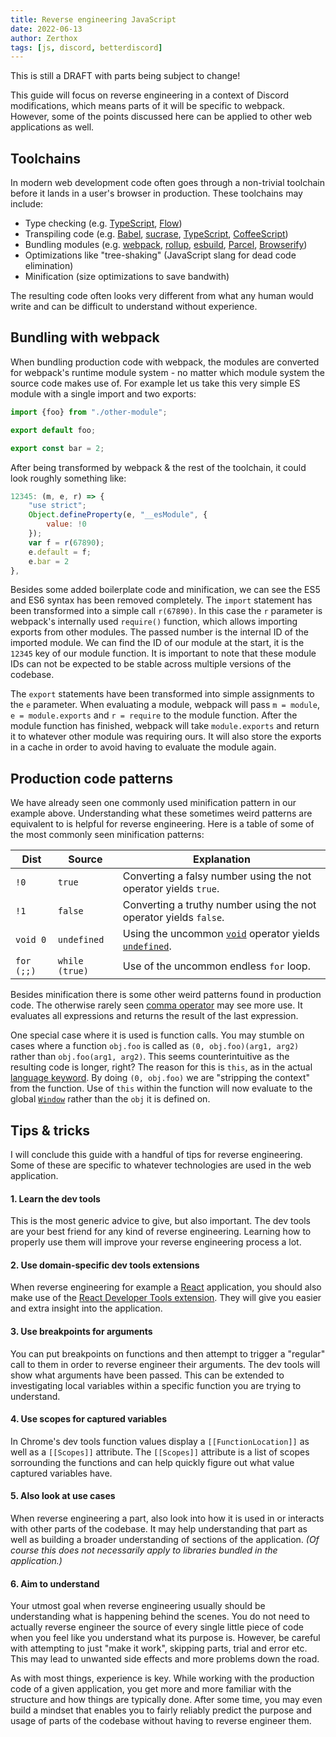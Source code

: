 ```yaml
---
title: Reverse engineering JavaScript
date: 2022-06-13
author: Zerthox
tags: [js, discord, betterdiscord]
---
```


<Banner type="warn" bold>This is still a DRAFT with parts being subject to change!</Banner>

This guide will focus on reverse engineering in a context of Discord modifications, which means parts of it will be specific to webpack.
However, some of the points discussed here can be applied to other web applications as well.

## Toolchains
In modern web development code often goes through a non-trivial toolchain before it lands in a user's browser in production.
These toolchains may include:
- Type checking (e.g. [TypeScript](https://www.typescriptlang.org/), [Flow](https://flow.org/))
- Transpiling code (e.g. [Babel](https://babeljs.io/), [sucrase](https://github.com/alangpierce/sucrase), [TypeScript](https://www.typescriptlang.org/), [CoffeeScript](https://coffeescript.org/))
- Bundling modules (e.g. [webpack](https://webpack.js.org/), [rollup](https://rollupjs.org/), [esbuild](https://esbuild.github.io/), [Parcel](https://parceljs.org/), [Browserify](https://browserify.org/))
- Optimizations like "tree-shaking" (JavaScript slang for dead code elimination)
- Minification (size optimizations to save bandwith)

The resulting code often looks very different from what any human would write and can be difficult to understand without experience.

## Bundling with webpack
When bundling production code with webpack, the modules are converted for webpack's runtime module system - no matter which module system the source code makes use of.
For example let us take this very simple ES module with a single import and two exports:

```jsx
import {foo} from "./other-module";

export default foo;

export const bar = 2;
```

After being transformed by webpack & the rest of the toolchain, it could look roughly something like:
```js
12345: (m, e, r) => {
    "use strict";
    Object.defineProperty(e, "__esModule", {
        value: !0
    });
    var f = r(67890);
    e.default = f;
    e.bar = 2
},
```

Besides some added boilerplate code and minification, we can see the ES5 and ES6 syntax has been removed completely.
The `import` statement has been transformed into a simple call `r(67890)`.
In this case the `r` parameter is webpack's internally used `require()` function, which allows importing exports from other modules.
The passed number is the internal ID of the imported module.
We can find the ID of our module at the start, it is the `12345` key of our module function.
It is important to note that these module IDs can not be expected to be stable across multiple versions of the codebase.

The `export` statements have been transformed into simple assignments to the `e` parameter.
When evaluating a module, webpack will pass `m = module`, `e = module.exports` and `r = require` to the module function.
After the module function has finished, webpack will take `module.exports` and return it to whatever other module was requiring ours.
It will also store the exports in a cache in order to avoid having to evaluate the module again.

## Production code patterns
We have already seen one commonly used minification pattern in our example above.
Understanding what these sometimes weird patterns are equivalent to is helpful for reverse engineering.
Here is a table of some of the most commonly seen minification patterns:

| Dist | Source | Explanation
| --- | --- | --- |
| `!0` | `true` | Converting a falsy number using the not operator yields `true`.
| `!1` | `false` | Converting a truthy number using the not operator yields `false`.
| `void 0` | `undefined` | Using the uncommon [`void`](https://developer.mozilla.org/en-US/docs/Web/JavaScript/Reference/Operators/void) operator yields [`undefined`](https://developer.mozilla.org/en-US/docs/Web/JavaScript/Reference/Global_Objects/undefined).
| `for (;;)` | `while (true)` | Use of the uncommon endless `for` loop.

Besides minification there is some other weird patterns found in production code.
The otherwise rarely seen [comma operator](https://developer.mozilla.org/en-US/docs/Web/JavaScript/Reference/Operators/Comma_Operator) may see more use.
It evaluates all expressions and returns the result of the last expression.

One special case where it is used is function calls.
You may stumble on cases where a function `obj.foo` is called as `(0, obj.foo)(arg1, arg2)` rather than `obj.foo(arg1, arg2)`.
This seems counterintuitive as the resulting code is longer, right?
The reason for this is `this`, as in the actual [language keyword](https://developer.mozilla.org/en-US/docs/Web/JavaScript/Reference/Operators/this).
By doing `(0, obj.foo)` we are "stripping the context" from the function.
Use of `this` within the function will now evaluate to the global [`Window`](https://developer.mozilla.org/en-US/docs/Web/API/Window) rather than the `obj` it is defined on.

## Tips & tricks
I will conclude this guide with a handful of tips for reverse engineering.
Some of these are specific to whatever technologies are used in the web application.

#### 1. Learn the dev tools
This is the most generic advice to give, but also important.
The dev tools are your best friend for any kind of reverse engineering.
Learning how to properly use them will improve your reverse engineering process a lot.

#### 2. Use domain-specific dev tools extensions
When reverse engineering for example a [React](https://reactjs.org) application, you should also make use of the [React Developer Tools extension](https://chrome.google.com/webstore/detail/react-developer-tools/fmkadmapgofadopljbjfkapdkoienihi/).
They will give you easier and extra insight into the application.

#### 3. Use breakpoints for arguments
You can put breakpoints on functions and then attempt to trigger a "regular" call to them in order to reverse engineer their arguments.
The dev tools will show what arguments have been passed.
This can be extended to investigating local variables within a specific function you are trying to understand.

#### 4. Use scopes for captured variables
In Chrome's dev tools function values display a `[[FunctionLocation]]` as well as a `[[Scopes]]` attribute.
The `[[Scopes]]` attribute is a list of scopes sorrounding the functions and can help quickly figure out what value captured variables have.

#### 5. Also look at use cases
When reverse engineering a part, also look into how it is used in or interacts with other parts of the codebase.
It may help understanding that part as well as building a broader understanding of sections of the application.
*(Of course this does not necessarily apply to libraries bundled in the application.)*

#### 6. Aim to understand
Your utmost goal when reverse engineering usually should be understanding what is happening behind the scenes.
You do not need to actually reverse engineer the source of every single little piece of code when you feel like you understand what its purpose is.
However, be careful with attempting to just "make it work", skipping parts, trial and error etc.
This may lead to unwanted side effects and more problems down the road.

As with most things, experience is key.
While working with the production code of a given application, you get more and more familiar with the structure and how things are typically done.
After some time, you may even build a mindset that enables you to fairly reliably predict the purpose and usage of parts of the codebase without having to reverse engineer them.
